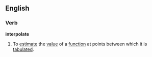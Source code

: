==English==
===Verb===
'''interpolate'''
#To [[estimate]] the [[value]] of a [[function]] at points between which it is [[tabulate]]d.